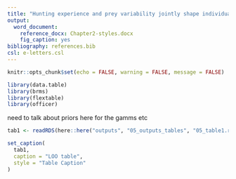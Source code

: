 ```yaml
---
title: "Hunting experience and prey variability jointly shape individual foraging specialisation in a predator-prey videogame"
output: 
  word_document:
    reference_docx: Chapter2-styles.docx
    fig_caption: yes
bibliography: references.bib
csl: e-letters.csl
---
```


```r

knitr::opts_chunk$set(echo = FALSE, warning = FALSE, message = FALSE)

library(data.table)
library(brms)
library(flextable)
library(officer)

```

need to talk about priors here for the gamms etc


```r

tab1 <- readRDS(here::here("outputs", "05_outputs_tables", "05_table1.rds"))

set_caption(
  tab1,
  caption = "LOO table",
  style = "Table Caption"
)

```